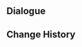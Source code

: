{{Genius Invokation TCG Stage
|title        = Emilie: Serious
|type         = Serious Showdown
|group        = Invitation Board
|character    = Emilie
|requirement  = 7
|introduction = "Your skills are outstanding, unpredictable yet synergistic... It seems I'll have to think outside the box."<br>{{color|bp|Special Rule: Emilie starts with the Talent Card "Marcotte Sillage" equipped.}}
|objective_1  = Achieve victory
|reward_1     = Lucky Coin*1000
|lineup       = Emilie;Klee;Baizhu
|action       = Marcotte Sillage;Marcotte Sillage;Controlled Directional Blast;Controlled Directional Blast;Parametric Transformer;Parametric Transformer;The Bestest Travel Companion!;The Bestest Travel Companion!;Ultimate Surfing Buddy!;Ultimate Surfing Buddy!;Hot Spring O'Clock;Hot Spring O'Clock;Laurel Coronet;Laurel Coronet;Iron Tongue Tian;Iron Tongue Tian;Liu Su;Liu Su;Chang the Ninth;Chang the Ninth;Dunyarzad;Dunyarzad;Strategize;Strategize;Starsigns;Starsigns;When the Crane Returned;When the Crane Returned;Changing Shifts;Changing Shifts
}}
==Dialogue==
{{Transclude|Genius Invokation TCG/Stage/Emilie|Serious Showdown}}
==Change History==
{{Change History|5.5}}